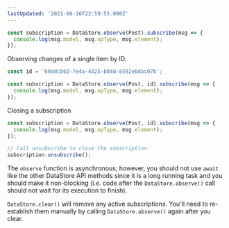 ```yaml
---
lastUpdated: '2021-08-16T22:59:55.000Z'
---
```

```js
const subscription = DataStore.observe(Post).subscribe(msg => {
  console.log(msg.model, msg.opType, msg.element);
});
```

Observing changes of a single item by ID.

```js
const id = '69ddcb63-7e4a-4325-b84d-8592e6dac07b';

const subscription = DataStore.observe(Post, id).subscribe(msg => {
  console.log(msg.model, msg.opType, msg.element);
});
```

Closing a subscription

```js
const subscription = DataStore.observe(Post, id).subscribe(msg => {
  console.log(msg.model, msg.opType, msg.element);
});

// Call unsubscribe to close the subscription
subscription.unsubscribe();
```

<Callout>

The `observe` function is asynchronous; however, you should not use `await` like the other DataStore API methods since it is a long running task and you should make it non-blocking (i.e. code after the `DataStore.observe()` call should not wait for its execution to finish).

</Callout>

<Callout>

`DataStore.clear()` will remove any active subscriptions. You'll need to re-establish them manually by calling `DataStore.observe()` again after you clear.

</Callout>
